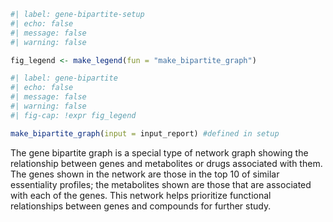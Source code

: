```r
#| label: gene-bipartite-setup
#| echo: false
#| message: false
#| warning: false

fig_legend <- make_legend(fun = "make_bipartite_graph")
```

```r
#| label: gene-bipartite
#| echo: false
#| message: false
#| warning: false
#| fig-cap: !expr fig_legend

make_bipartite_graph(input = input_report) #defined in setup
```
  
The gene bipartite graph is a special type of network graph showing the relationship between genes and metabolites or drugs associated with them. The genes shown in the network are those in the top 10 of similar essentiality profiles; the metabolites shown are those that are associated with each of the genes. This network helps prioritize functional relationships between genes and compounds for further study.  
